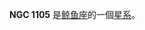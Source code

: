 {{NGCInfoBox|NGCID=NGC 1105|發現者=法蘭斯·萊文沃思|發現日期=1886年-月-日|其他編號=IC 1840, MCG -3-8-4,NPM1G -15.0144|曆元=J2000.0|赤經=43分41.9秒
|赤緯=-15°42'21"|星座=鲸鱼座|星體=星系|星等=14.3|表面亮度=13.4|藍等=15.1}}

'''NGC 1105''' 是[[鲸鱼座|鲸鱼座]]的一個[[星系|星系]]。

{{NGCReference|1105}}
{{Catalogs|NGC=1105}}

{{Galaxy-stub}}